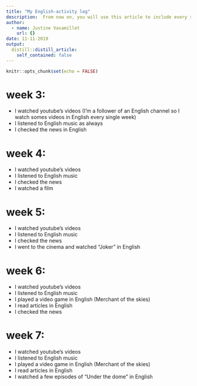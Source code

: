 ```yaml
---
title: "My English-activity log"
description:  From now on, you will use this article to include every single activity that you do in English in a chronological order (e.g. reading a book in English, watching TV shows and series in English, going to an English Evening in Mons, travelling to an English-speaking country, playing games in English such as the pretty exciting game LyricsTraining, etc.). You can even write a few lines about what you’ve watched/read/done and recommend certain things to your friends. The sky’s the limit! We value personal initiative and we will be happy to read whatever you have to offer.
author:
  - name: Justine Vasamillet
    url: {}
date: 11-11-2019
output:
  distill::distill_article:
    self_contained: false
---
```


```r
knitr::opts_chunk$set(echo = FALSE)
```

# week 3:
* I watched youtube's videos (I'm a follower of an English channel so I watch somes videos in English every single week)
* I listened to English music as always
* I checked the news in English 

# week 4: 
* I watched youtube's videos 
* I listened to English music
* I checked the news
* I watched a film

# week 5:
* I watched youtube's videos 
* I listened to English music
* I checked the news
* I went to the cinema and watched "Joker" in English

# week 6:
* I watched youtube's videos
* I listened to English music
* I played a video game in English (Merchant of the skies)
* I read articles in English
* I checked the news

# week 7:
* I watched youtube's videos
* I listened to English music
* I played a video game in English (Merchant of the skies)
* I read articles in English
* I watched a few episodes of "Under the dome" in English
